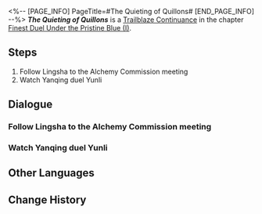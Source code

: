 <%-- [PAGE_INFO]
PageTitle=#The Quieting of Quillons#
[END_PAGE_INFO] --%>
{{Stub|Dialogue.}}
{{Mission Infobox
|id            = 2022004
|title         = 
|image         = <!--Mission The Quieting of Quillons.png-->
|type          = Trailblaze Continuance
|event_name    = 
|chapter       = Finest Duel Under the Pristine Blue (I)
|requirements  = [[Trailblaze Continuance]] ''[[From Growls to Grace]]'' completed
|summary       = Under the mediation of the newly appointed Alchemy Commission's Cauldron Master, you all successfully fended off the accusatory blame from the IPC Specialist, after which you had a chat with her at the Alchemy Commission. But more speed bumps threatened this doomsday talk, for the swordswoman had been waiting long for a showdown with Yanqing.
|characters    = Trailblazer
|startLocation = [[The Xianzhou Luofu]] - [[Alchemy Commission]]
|world         = The Xianzhou Luofu
|area          = Alchemy Commission
|prev          = From Growls to Grace
|next          = By Words of Many
|rewards       = Trailblaze EXP*500; Stellar Jade*60; Refined Aether*6; Lost Crystal*4; Credit*60,000
}}
'''''The Quieting of Quillons''''' is a [[Trailblaze Continuance]] in the chapter [[Finest Duel Under the Pristine Blue (I)]].

==Steps==
# Follow Lingsha to the Alchemy Commission meeting
# Watch Yanqing duel Yunli

<!--
==Gameplay Notes==

--><!--
==Trial Character==

-->
==Dialogue==
{{Stub Dialogue}}
{{Dialogue Start}}
:{{tx}}
{{Dialogue End}}

===Follow Lingsha to the Alchemy Commission meeting===
{{Mission Description|type=continuance|location=Alchemy Commission|update|Under the mediation of the newly appointed Alchemy Commission's Cauldron Master, you all successfully fended off the accusatory blame from the IPC Specialist, after which you had a chat with her at the Alchemy Commission. But more speed bumps threatened this doomsday talk, for the swordswoman had been waiting long for a showdown with Yanqing.}}
{{Dialogue Start}}
:{{tx}}
{{Dialogue End}}

===Watch Yanqing duel Yunli===
{{Dialogue Start}}
:{{tx}}
{{Dialogue End}}

==Other Languages==
{{Other Languages
|en   = The Quieting of Quillons
|zhs  = 锷击刃鸣，止戈罢兵
|zht  = 鍔擊刃鳴，止戈罷兵
|ja   = 切り結ぶ刃と止戈の勇将
|ko   = 교차하는 칼끝을 멈춘 일격
|es   = Sonar de espadas que detiene legiones
|fr   = Le Silence des quillons
|ru   = Пение клинков кладёт конец войне
|th   = คมดาบกู่ก้องยุติวิวาท
|vi   = Đao Kiếm Hòa Thanh, Gác Lại Chiến Tranh
|de   = Gesang der Klingen, Untergang der Armee
|id   = Serangan yang Menghentikan Peperangan
|pt   = O Silêncio do Combate
}}

==Change History==
{{Change History|2.4}}
